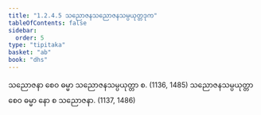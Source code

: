 ```yaml
---
title: "1.2.4.5 သညောဇနသညောဇနသမ္ပယုတ္တဒုက"
tableOfContents: false
sidebar:
  order: 5
type: "tipitaka"
basket: "ab"
book: "dhs"
---
```



<DynamicBreadcrumb />

<Division number="46" book="dhs">

<Paragraph number="118" book="dhs">
သညောဇနာ စေဝ ဓမ္မာ သညောဇနသမ္ပယုတ္တာ စ. (<Emphasis>1136, 1485</Emphasis>)
</Paragraph>

<Paragraph number="119" book="dhs">
သညောဇနသမ္ပယုတ္တာ စေဝ ဓမ္မာ နော စ သညောဇနာ. (<Emphasis>1137, 1486</Emphasis>)
</Paragraph>
</Division>